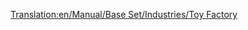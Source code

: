 [[Translation:en/Manual/Base Set/Industries/Toy Factory]]
{{en/Manual/Base Set/Industries/Industries|Image=[[File:en/Manual/Base Set/Industries/ToyFactory.png]]
|name=Toy Factory
|climates=[[en/Manual/Climates]]
|accepts=[[en/Manual/Base Set/Cargos/Plastic]],[[en/Manual/Base Set/Cargos/Batteries]]
|produces=[[en/Manual/Base Set/Cargos/Toys]]
|notes=Not present in other [[en/Manual/Climates]].
}}